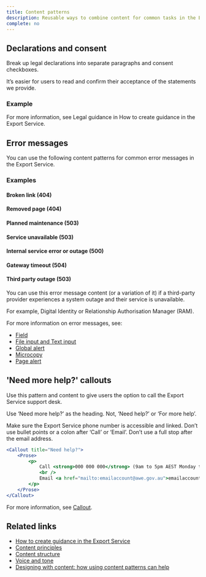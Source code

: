 ```yaml
---
title: Content patterns
description: Reusable ways to combine content for common tasks in the Export Service.
complete: no
---
```


## Declarations and consent

Break up legal declarations into separate paragraphs and consent checkboxes.

It’s easier for users to read and confirm their acceptance of the statements we provide.

### Example

For more information, see Legal guidance in How to create guidance in the Export Service.

## Error messages

You can use the following content patterns for common error messages in the Export Service.

### Examples

#### Broken link (404)

#### Removed page (404)

#### Planned maintenance (503)

#### Service unavailable (503)

#### Internal service error or outage (500)

#### Gateway timeout (504)

#### Third party outage (503)

You can use this error message content (or a variation of it) if a third-party provider experiences a system outage and their service is unavailable.

For example, Digital Identity or Relationship Authorisation Manager (RAM).

For more information on error messages, see:

- [Field]()
- [File input and Text input]()
- [Global alert]()
- [Microcopy]()
- [Page alert]()

## 'Need more help?' callouts

Use this pattern and content to give users the option to call the Export Service support desk.

Use ‘Need more help?’ as the heading. Not, ‘Need help?’ or ‘For more help’.

Make sure the Export Service phone number is accessible and linked. Don’t use bullet points or a colon after ‘Call’ or ‘Email’. Don’t use a full stop after the email address.

```jsx live
<Callout title="Need help?">
	<Prose>
		<p>
			Call <strong>000 000 000</strong> (9am to 5pm AEST Monday to Friday)
			<br />
			Email <a href="mailto:emailaccount@awe.gov.au">emailaccount@awe.gov.au</a>
		</p>
	</Prose>
</Callout>
```

For more information, see [Callout](/components/callout).

## Related links

- [How to create guidance in the Export Service]()
- [Content principles]()
- [Content structure]()
- [Voice and tone]()
- [Designing with content: how using content patterns can help]()
